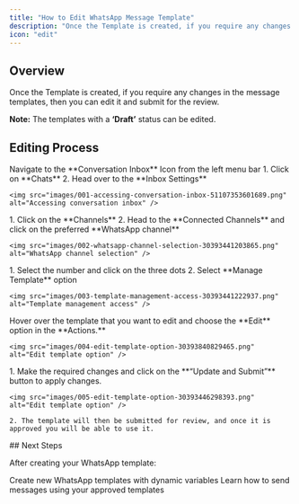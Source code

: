```yaml
---
title: "How to Edit WhatsApp Message Template"
description: "Once the Template is created, if you require any changes in the message templates, then you can edit it and submit for the review...."
icon: "edit"
---
```


## Overview

Once the Template is created, if you require any changes in the message templates, then you can edit it and submit for the review.

<Note>**Note:** The templates with a **‘Draft’** status can be edited.</Note>

## Editing Process

<Steps>
  <Step title="Access Conversation Inbox">
    Navigate to the **Conversation Inbox** Icon from the left menu bar
  </Step>

  <Step title="Navigate to Inbox Settings">
    1. Click on **Chats**
    2. Head over to the **Inbox Settings**

    <img src="images/001-accessing-conversation-inbox-51107353601689.png" alt="Accessing conversation inbox" />

  </Step>

  <Step title="Access WhatsApp Channel">
    1. Click on the **Channels**
    2. Head to the **Connected Channels** and click on the preferred **WhatsApp channel**

    <img src="images/002-whatsapp-channel-selection-30393441203865.png" alt="WhatsApp channel selection" />

  </Step>

  <Step title="Manage Templates">
    1. Select the number and click on the three dots
    2. Select **Manage Template** option

    <img src="images/003-template-management-access-30393441222937.png" alt="Template management access" />

  </Step>

  <Step title="Edit Template">
    Hover over the template that you want to edit and choose the **Edit** option in the **Actions.**

    <img src="images/004-edit-template-option-30393840829465.png" alt="Edit template option" />

  </Step>

  <Step title="Update and Submit">
    1. Make the required changes and click on the **“Update and Submit”** button to apply changes.

    <img src="images/005-edit-template-option-30393446298393.png" alt="Edit template option" />

    2. The template will then be submitted for review, and once it is approved you will be able to use it.

  </Step>
</Steps>
## Next Steps

After creating your WhatsApp template:

<CardGroup cols={2}>
  <Card
    title="Create New Templates"
    icon="plus-square"
    href="/unified-inbox/sections/whatsapp-message-templates/create-template"
  >
    Create new WhatsApp templates with dynamic variables
  </Card>
  <Card
    title="Send Template Messages"
    icon="paper-plane"
    href="/unified-inbox/sections/whatsapp-message-templates/send-template"
  >
    Learn how to send messages using your approved templates
  </Card>
</CardGroup>
